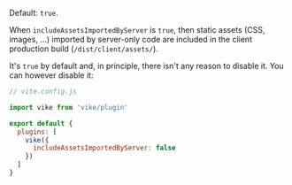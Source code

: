
Default: `true`.

When `includeAssetsImportedByServer` is `true`, then static assets (CSS, images, ...) imported by server-only code are included in the client production build (`/dist/client/assets/`).

It's `true` by default and, in principle, there isn't any reason to disable it. You can however disable it:

```js
// vite.config.js

import vike from 'vike/plugin'

export default {
  plugins: [
    vike({
      includeAssetsImportedByServer: false
    })
  ]
}
```
